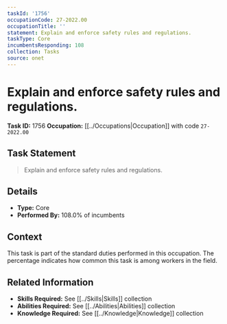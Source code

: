 ```yaml
---
taskId: '1756'
occupationCode: 27-2022.00
occupationTitle: ''
statement: Explain and enforce safety rules and regulations.
taskType: Core
incumbentsResponding: 108
collection: Tasks
source: onet
---
```

# Explain and enforce safety rules and regulations.

**Task ID:** 1756
**Occupation:** [[../Occupations|Occupation]] with code `27-2022.00`

## Task Statement

> Explain and enforce safety rules and regulations.

## Details

- **Type:** Core
- **Performed By:** 108.0% of incumbents

## Context

This task is part of the standard duties performed in this occupation. The percentage indicates how common this task is among workers in the field.

## Related Information

- **Skills Required:** See [[../Skills|Skills]] collection
- **Abilities Required:** See [[../Abilities|Abilities]] collection
- **Knowledge Required:** See [[../Knowledge|Knowledge]] collection
